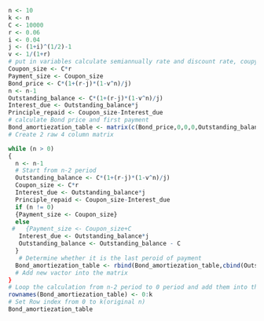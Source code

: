 ```{R}
n <- 10
k <- n
C <- 10000
r <- 0.06
i <- 0.04
j <- (1+i)^(1/2)-1
v <- 1/(1+r)
# put in variables calculate semiannually rate and discount rate, coupy the value of n to k
Coupon_size <- C*r
Payment_size <- Coupon_size
Bond_price <- C*(1+(r-j)*(1-v^n)/j)
n <- n-1
Outstanding_balance <- C*(1+(r-j)*(1-v^n)/j)
Interest_due <- Outstanding_balance*j
Principle_repaid <- Coupon_size-Interest_due
# calculate Bond price and first payment 
Bond_amortiezation_table <- matrix(c(Bond_price,0,0,0,Outstanding_balance,Payment_size,Interest_due,Principle_repaid),ncol=4,nrow=2,byrow=TRUE)
# Create 2 raw 4 column matrix

while (n > 0)
{
  n <- n-1
  # Start from n-2 period 
  Outstanding_balance <- C*(1+(r-j)*(1-v^n)/j)
  Coupon_size <- C*r
  Interest_due <- Outstanding_balance*j
  Principle_repaid <- Coupon_size-Interest_due
  if (n != 0)
  {Payment_size <- Coupon_size}
  else 
 #   {Payment_size <- Coupon_size+C
   Interest_due <- Outstanding_balance*j
   Outstanding_balance <- Outstanding_balance - C
  }
   # Determine whether it is the last peroid of payment 
  Bond_amortiezation_table <- rbind(Bond_amortiezation_table,cbind(Outstanding_balance,Payment_size,Interest_due,Principle_repaid))
  # Add new vactor into the matrix
}
# Loop the calculation from n-2 period to 0 period and add them into the matrix
rownames(Bond_amortiezation_table) <- 0:k
# Set Row index from 0 to k(original n)
Bond_amortiezation_table
```